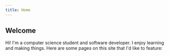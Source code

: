 ```yaml
---
title: Home
---
```



## Welcome

Hi! I'm a computer science student and software developer. I enjoy learning and making things. Here are some pages on this site that I'd like to feature:

<CardList numColumns={3}>
  <Card
    title="About me"
    subtitle="Some more information about myself, plus my resume"
    linkPath="/about"
  />
  <Card
    title="Copy Better"
    subtitle="A mobile app I created to make life easier"
    linkPath="/apps/copy-better"
  />
  <Card
    title="Triton Software Engineering"
    subtitle="Projects I've worked on for a student org that I lead"
    linkPath="/projects/tse"
  />
</CardList>
